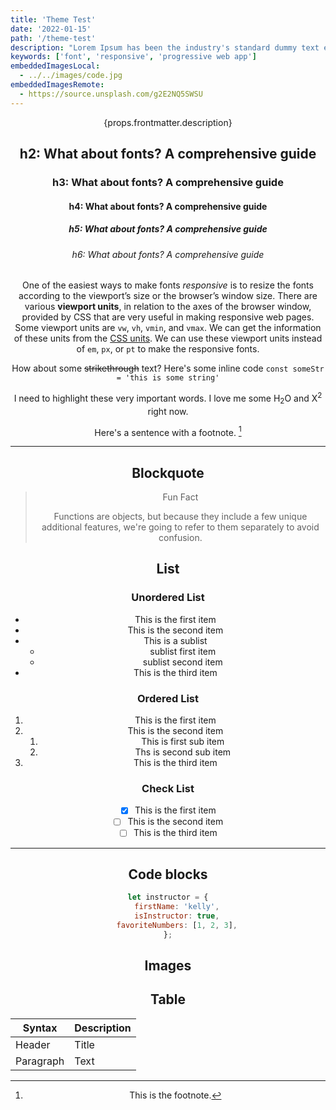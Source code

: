 ```yaml
---
title: 'Theme Test'
date: '2022-01-15'
path: '/theme-test'
description: "Lorem Ipsum has been the industry's standard dummy text ever since the 1500s, when an unknown printer took a galley of type and scrambled it to make a type specimen book."
keywords: ['font', 'responsive', 'progressive web app']
embeddedImagesLocal:
  - ../../images/code.jpg
embeddedImagesRemote:
  - https://source.unsplash.com/g2E2NQ5SWSU
---
```



<Header date={props.frontmatter.date} title={props.frontmatter.title} />

<GatsbyImage alt="working hard with coding challenges" image={getImage(props.remoteImages[0])} />

<p>{props.frontmatter.description}</p>

## h2: What about fonts? A comprehensive guide

### h3: What about fonts? A comprehensive guide

#### h4: What about fonts? A comprehensive guide

##### h5: What about fonts? A comprehensive guide

###### h6: What about fonts? A comprehensive guide

One of the easiest ways to make fonts _responsive_ is to resize the fonts according to the viewport’s size or the browser’s window size. There are various **viewport units**, in relation to the axes of the browser window, provided by CSS that are very useful in making responsive web pages. Some viewport units are `vw`, `vh`, `vmin`, and `vmax`. We can get the information of these units from the [CSS units](https://www.w3schools.com/cssref/css_units.asp). We can use these viewport units instead of `em`, `px`, or `pt` to make the responsive fonts.

How about some ~~strikethrough~~ text? Here's some inline code `const someStr = 'this is some string'`

I need to highlight these <span class="highlight">very important words</span>. I love me some H<sub>2</sub>O and X<sup>2</sup> right now.

Here's a sentence with a footnote. [^1]

---

## Blockquote

> Fun Fact
>
> Functions are objects, but because they include a few unique additional features, we're going to refer to them separately to avoid confusion.

## List

### Unordered List

- This is the first item
- This is the second item
- This is a sublist
  - sublist first item
  - sublist second item
- This is the third item

### Ordered List

1. This is the first item
2. This is the second item
   1. This is first sub item
   2. Ths is second sub item
3. This is the third item

### Check List

- [x] This is the first item
- [ ] This is the second item
- [ ] This is the third item

---

## Code blocks

```javascript
let instructor = {
	firstName: 'kelly',
	isInstructor: true,
	favoriteNumbers: [1, 2, 3],
};
```

## Images

<GatsbyImage alt="working hard with coding challenges" image={getImage(props.remoteImages[0])} />
<GatsbyImage alt="lots of codes" image={getImage(props.localImages[0])} />

## Table

| Syntax    | Description |
| --------- | ----------- |
| Header    | Title       |
| Paragraph | Text        |

[^1]: This is the footnote.
